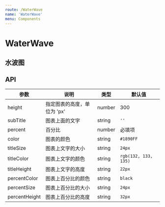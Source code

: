 ---
route: /WaterWave
name: 'WaterWave'
menu: Components
---


# WaterWave

## 水波图

<Playground>
  <WaterWave
    height={300} 
    subTitle="补贴资金剩余" 
    percent={34} 
    color={'#1890FF'}
    titleSize={`24px`}
    titleColor={`rgb(132, 133, 135)`}
    titleHeight={`22px`}
    percentColor={`black`}
    percentSize={`24px`}
    percentHeight={`32px`}
  />
</Playground>

## API

|参数|说明|类型|默认值|
|--|--|--|--|
|height|指定图表的高度，单位为 'px'|number|300|
|subTitle|图表上面的文字|string|`''`|
|percent|百分比|number|必填项|
|color|图表的颜色|string|`#1890FF`|
|titleSize|图表上文字的大小|string|`24px`|
|titleColor|图表上文字的颜色|string|`rgb(132, 133, 135)`|
|titleHeight|图表上文字的高度|string|`22px`|
|percentColor|图表上百分比的颜色|string|`black`|
|percentSize|图表上百分比的大小|string|`24px`|
|percentHeight|图表上百分比的高度|string|`32px`|


